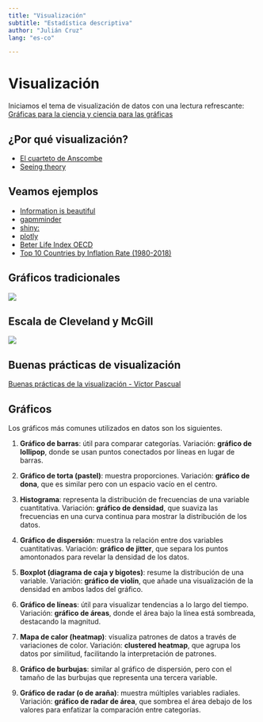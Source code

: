 ---
title: "Visualización"
subtitle: "Estadística descriptiva"
author: "Julián Cruz"
lang: "es-co"

---


# Visualización

Iniciamos el tema de visualización de datos con una lectura refrescante: [Gráficas para la ciencia y ciencia para las gráficas](https://culturacientifica.com/2019/04/25/graficas-para-la-ciencia-y-ciencia-para-las-graficas/)

## ¿Por qué visualización? 

 - [El cuarteto de Anscombe](https://en.wikipedia.org/wiki/Anscombe%27s_quartet){target="_blank"}
 - [Seeing theory](https://seeing-theory.brown.edu){target="_blank"}

## Veamos ejemplos

 - [Information is beautiful](https://informationisbeautiful.net/){target="_blank"}
 - [gapmminder](https://www.gapminder.org/tools){target="_blank"}
 - [shiny:](https://shiny.rstudio.com/gallery/){target="_blank"}
 - [plotly](https://plot.ly/feed){target="_blank"}
 - [Beter Life Index OECD](https://www.oecdbetterlifeindex.org/es/){target="_blank"}
 - [Top 10 Countries by Inflation Rate (1980-2018)](https://www.youtube.com/watch?v=dwZ6B5kalbQ){target="_blank"}



## Gráficos tradicionales

![](https://www.addintools.com/documents/excel/images/excel-chart-tools-ribbon-683-186.png)


## Escala de Cleveland y McGill

![](https://culturacientifica.com/app/uploads/2019/04/Figura-2-768x358.png)


## Buenas prácticas de visualización

[Buenas prácticas de la visualización - Víctor Pascual](https://youtu.be/TbE8icMHSzs){target="_blank"}

## Gráficos

Los gráficos más comunes utilizados en datos son los siguientes.

1. **Gráfico de barras**: útil para comparar categorías. Variación: **gráfico de lollipop**, donde se usan puntos conectados por líneas en lugar de barras.
   
2. **Gráfico de torta (pastel)**: muestra proporciones. Variación: **gráfico de dona**, que es similar pero con un espacio vacío en el centro.

3. **Histograma**: representa la distribución de frecuencias de una variable cuantitativa. Variación: **gráfico de densidad**, que suaviza las frecuencias en una curva continua para mostrar la distribución de los datos.

4. **Gráfico de dispersión**: muestra la relación entre dos variables cuantitativas. Variación: **gráfico de jitter**, que separa los puntos amontonados para revelar la densidad de los datos.

5. **Boxplot (diagrama de caja y bigotes)**: resume la distribución de una variable. Variación: **gráfico de violín**, que añade una visualización de la densidad en ambos lados del gráfico.

6. **Gráfico de líneas**: útil para visualizar tendencias a lo largo del tiempo. Variación: **gráfico de áreas**, donde el área bajo la línea está sombreada, destacando la magnitud.

7. **Mapa de calor (heatmap)**: visualiza patrones de datos a través de variaciones de color. Variación: **clustered heatmap**, que agrupa los datos por similitud, facilitando la interpretación de patrones.

8. **Gráfico de burbujas**: similar al gráfico de dispersión, pero con el tamaño de las burbujas que representa una tercera variable.

9. **Gráfico de radar (o de araña)**: muestra múltiples variables radiales. Variación: **gráfico de radar de área**, que sombrea el área debajo de los valores para enfatizar la comparación entre categorías.





